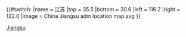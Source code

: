 {{#switch:{{{1}}}
|name   = 江苏
|top    = 35.5
|bottom = 30.6
|left   = 116.2
|right  = 122.0
|image  = China Jiangsu adm location map.svg
}}<noinclude>{{Location map/Info}}
[[Category:中国地理位置图模板|Jiangsu]]
{{Documentation}}
</noinclude>